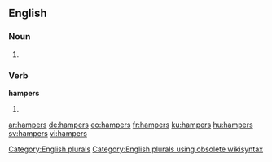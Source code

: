==English==

===Noun===
{{head|en}}

# {{plural of|hamper}}

===Verb===
'''hampers'''

# {{en-third-person singular of|hamper}}

[[Category:English plurals]][[Category:English plurals using obsolete wikisyntax]]

[[ar:hampers]]
[[de:hampers]]
[[eo:hampers]]
[[fr:hampers]]
[[ku:hampers]]
[[hu:hampers]]
[[sv:hampers]]
[[vi:hampers]]